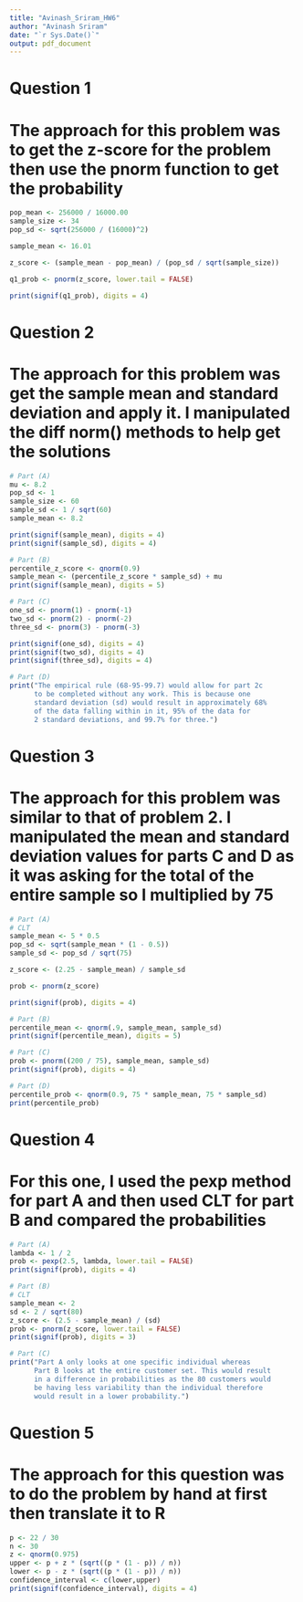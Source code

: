 ---
title: "Avinash_Sriram_HW6"
author: "Avinash Sriram"
date: "`r Sys.Date()`"
output: pdf_document
---

# Question 1
# The approach for this problem was to get the z-score for the problem then use the pnorm function to get the probability
```{r}
pop_mean <- 256000 / 16000.00
sample_size <- 34
pop_sd <- sqrt(256000 / (16000)^2)

sample_mean <- 16.01

z_score <- (sample_mean - pop_mean) / (pop_sd / sqrt(sample_size))

q1_prob <- pnorm(z_score, lower.tail = FALSE)

print(signif(q1_prob), digits = 4)
```

# Question 2
# The approach for this problem was get the sample mean and standard deviation and apply it. I manipulated the diff norm() methods to help get the solutions
```{r}
# Part (A)
mu <- 8.2
pop_sd <- 1
sample_size <- 60
sample_sd <- 1 / sqrt(60)
sample_mean <- 8.2

print(signif(sample_mean), digits = 4)
print(signif(sample_sd), digits = 4)

# Part (B)
percentile_z_score <- qnorm(0.9)
sample_mean <- (percentile_z_score * sample_sd) + mu
print(signif(sample_mean), digits = 5)

# Part (C)
one_sd <- pnorm(1) - pnorm(-1)
two_sd <- pnorm(2) - pnorm(-2)
three_sd <- pnorm(3) - pnorm(-3)

print(signif(one_sd), digits = 4)
print(signif(two_sd), digits = 4)
print(signif(three_sd), digits = 4)

# Part (D)
print("The empirical rule (68-95-99.7) would allow for part 2c 
      to be completed without any work. This is because one 
      standard deviation (sd) would result in approximately 68% 
      of the data falling within in it, 95% of the data for 
      2 standard deviations, and 99.7% for three.")
```

# Question 3
# The approach for this problem was similar to that of problem 2. I manipulated the mean and standard deviation values for parts C and D as it was asking for the total of the entire sample so I multiplied by 75
```{r}
# Part (A)
# CLT
sample_mean <- 5 * 0.5
pop_sd <- sqrt(sample_mean * (1 - 0.5))
sample_sd <- pop_sd / sqrt(75)

z_score <- (2.25 - sample_mean) / sample_sd

prob <- pnorm(z_score)

print(signif(prob), digits = 4)

# Part (B)
percentile_mean <- qnorm(.9, sample_mean, sample_sd)
print(signif(percentile_mean), digits = 5)

# Part (C)
prob <- pnorm((200 / 75), sample_mean, sample_sd)
print(signif(prob), digits = 4)

# Part (D)
percentile_prob <- qnorm(0.9, 75 * sample_mean, 75 * sample_sd)
print(percentile_prob)
```

# Question 4
# For this one, I used the pexp method for part A and then used CLT for part B and compared the probabilities
```{r}
# Part (A)
lambda <- 1 / 2
prob <- pexp(2.5, lambda, lower.tail = FALSE)
print(signif(prob), digits = 4)

# Part (B)
# CLT
sample_mean <- 2
sd <- 2 / sqrt(80)
z_score <- (2.5 - sample_mean) / (sd)
prob <- pnorm(z_score, lower.tail = FALSE)
print(signif(prob), digits = 3)

# Part (C)
print("Part A only looks at one specific individual whereas 
      Part B looks at the entire customer set. This would result 
      in a difference in probabilities as the 80 customers would 
      be having less variability than the individual therefore 
      would result in a lower probability.")
```

# Question 5
# The approach for this question was to do the problem by hand at first then translate it to R
```{r}
p <- 22 / 30
n <- 30
z <- qnorm(0.975)
upper <- p + z * (sqrt((p * (1 - p)) / n))
lower <- p - z * (sqrt((p * (1 - p)) / n))
confidence_interval <- c(lower,upper)
print(signif(confidence_interval), digits = 4)
```
